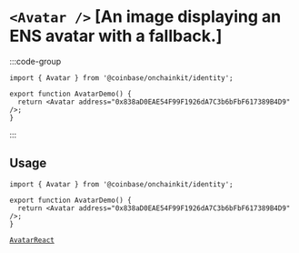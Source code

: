 
# `<Avatar />` [An image displaying an ENS avatar with a fallback.]

:::code-group

<div data-title="Preview">
  <ComponentPreview>
    <Avatar address="0x838aD0EAE54F99F1926dA7C3b6bFbF617389B4D9" />
  </ComponentPreview>
</div>

```tsx [Code]
import { Avatar } from '@coinbase/onchainkit/identity';

export function AvatarDemo() {
  return <Avatar address="0x838aD0EAE54F99F1926dA7C3b6bFbF617389B4D9" />;
}
```

:::

## Usage

```tsx
import { Avatar } from '@coinbase/onchainkit/identity';

export function AvatarDemo() {
  return <Avatar address="0x838aD0EAE54F99F1926dA7C3b6bFbF617389B4D9" />;
}
```

[`AvatarReact`](/identity/types#AvatarReact)
